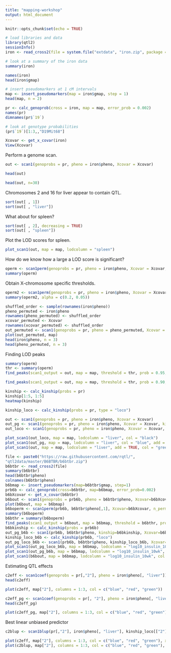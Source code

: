 ```yaml
---
title: "mapping-workshop"
output: html_document
---
```


```r
knitr::opts_chunk$set(echo = TRUE)
```

```r
# load libraries and data
library(qtl2)
sessionInfo()
iron <- read_cross2(file = system.file("extdata", "iron.zip", package = "qtl2"))

# look at a summary of the iron data
summary(iron)
```

```r
names(iron)
head(iron$gmap)
```

```r
# insert pseudomarkers at 1 cM intervals
map <- insert_pseudomarkers(map = iron$gmap, step = 1)
head(map, n = 2)
```

```r
pr <- calc_genoprob(cross = iron, map = map, error_prob = 0.002)
names(pr)
dimnames(pr$`19`)
```

```r
# look at genotype probabilities
(pr$`19`)[1:3,,"D19Mit68"]
```

```r
Xcovar <- get_x_covar(iron)
View(Xcovar)
```

Perform a genome scan.

```r
out <- scan1(genoprobs = pr, pheno = iron$pheno, Xcovar = Xcovar)
```


```r
head(out)
```

```r
head(out, n=30)
```

Chromosomes 2 and 16 for liver appear to contain QTL.
```r
sort(out[ , 1])
sort(out[ , "liver"])
```

What about for spleen?

```r
sort(out[ , 2], decreasing = TRUE)
sort(out[ , "spleen"])

```

Plot the LOD scores for spleen.
```r
plot_scan1(out, map = map, lodcolumn = "spleen")
```

How do we know how a large a LOD score is significant?

```r
operm <- scan1perm(genoprobs = pr, pheno = iron$pheno, Xcovar = Xcovar, n_perm = 10)
summary(operm)
```
Obtain X-chromosome specific thresholds.
```r
operm2 <- scan1perm(genoprobs = pr, pheno = iron$pheno, Xcovar = Xcovar, n_perm = 10, perm_Xsp = TRUE, chr_lengths = chr_lengths(map))
summary(operm2, alpha = c(0.2, 0.05))
```

```r
shuffled_order <- sample(rownames(iron$pheno))
pheno_permuted <- iron$pheno
rownames(pheno_permuted) <- shuffled_order
xcovar_permuted <- Xcovar
rownames(xcovar_permuted) <- shuffled_order
out_permuted <- scan1(genoprobs = pr, pheno = pheno_permuted, Xcovar = xcovar_permuted)
plot(out_permuted, map)
head(iron$pheno, n = 3)
head(pheno_permuted, n = 3)
```

Finding LOD peaks

```r
summary(operm)
thr <- summary(operm)
find_peaks(scan1_output = out, map = map, threshold = thr, prob = 0.95, expand2markers = FALSE)
```

```r
find_peaks(scan1_output = out, map = map, threshold = thr, prob = 0.90, expand2markers = FALSE)
```


```r
kinship <- calc_kinship(probs = pr)
kinship[1:5, 1:5]
heatmap(kinship)
```
```r
kinship_loco <- calc_kinship(probs = pr, type = "loco")
```

```r
out <- scan1(genoprobs = pr, pheno = iron$pheno, Xcovar = Xcovar)
out_pg <- scan1(genoprobs = pr, pheno = iron$pheno, Xcovar = Xcovar, kinship = kinship)
out_loco <- scan1(genoprobs = pr, pheno = iron$pheno, Xcovar = Xcovar, kinship = kinship_loco)
```

```r
plot_scan1(out_loco, map = map, lodcolumn = "liver", col = "black")
plot_scan1(out_pg, map = map, lodcolumn = "liver", col = "blue", add = TRUE)
plot_scan1(out, map = map, lodcolumn = "liver", add = TRUE, col = "green")
```

```r
file <- paste0("https://raw.githubusercontent.com/rqtl/",
"qtl2data/master/B6BTBR/b6btbr.zip")
b6btbr <- read_cross2(file)
summary(b6btbr)
head(b6btbr$pheno)
colnames(b6btbr$pheno)
b6bmap <- insert_pseudomarkers(map=b6btbr$gmap, step=1)
prb6b <- calc_genoprob(cross=b6btbr, map=b6bmap, error_prob=0.002)
b6bXcovar <- get_x_covar(b6btbr)
b6bout <- scan1(genoprobs = prb6b, pheno = b6btbr$pheno, Xcovar=b6bXcovar)
plot(b6bout, map = b6bmap)
b6boperm <- scan1perm(prb6b, b6btbr$pheno[,1], Xcovar=b6bXcovar, n_perm=10)
summary(b6boperm)
b6bthr = summary(b6boperm)
find_peaks(scan1_output = b6bout, map = b6bmap, threshold = b6bthr, prob = 0.95, expand2markers = FALSE)
b6bkinship <- calc_kinship(probs = prb6b)
out_pg_b6b <- scan1(prb6b, b6btbr$pheno, kinship=b6bkinship, Xcovar=b6bXcovar)
kinship_loco_b6b <- calc_kinship(prb6b, "loco")
out_pg_loco_b6b <- scan1(prb6b, b6btbr$pheno, kinship_loco_b6b, Xcovar=b6bXcovar)
plot_scan1(out_pg_loco_b6b, map = b6bmap, lodcolumn = "log10_insulin_10wk", col = "black")
plot_scan1(out_pg_b6b, map = b6bmap, lodcolumn = "log10_insulin_10wk", col = "blue", add = TRUE)
plot_scan1(b6bout, map = b6bmap, lodcolumn = "log10_insulin_10wk", col = "green", add = TRUE)
```

Estimating QTL effects

```r
c2eff <- scan1coef(genoprobs = pr[,"2"], pheno = iron$pheno[, "liver"])
head(c2eff)
```

```r
plot(c2eff, map["2"], columns = 1:3, col = c("blue", "red", "green"))
```

```r
c2eff_pg <- scan1coef(genoprobs = pr[, "2"], pheno = iron$pheno[, "liver"], kinship_loco[["2"]])
head(c2eff_pg)
```

```r
plot(c2eff_pg, map["2"], columns = 1:3, col = c("blue", "red", "green"), ylab = "phenotype average")

```

Best linear unbiased predictor
```r
c2blup <- scan1blup(pr[,"2"], iron$pheno[, "liver"], kinship_loco[["2"]])
```

```r
plot(c2eff, map["2"], columns = 1:3, col = c("blue", "red", "green"), xlab="Chr 2 position")
plot(c2blup, map["2"], columns = 1:3, col = c("blue", "red", "green"), add=TRUE, lty=2   bb mk)
```






